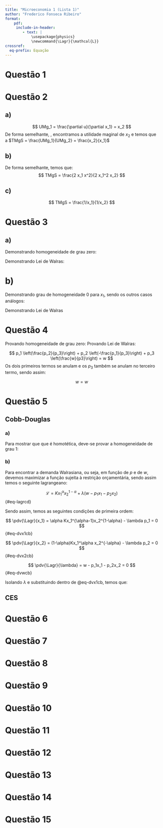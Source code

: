 ```yaml
---
title: "Microeconomia 1 (Lista 1)"
author: "Frederico Fonseca Ribeiro"
format: 
    pdf: 
     include-in-header:  
        - text: |
            \usepackage{physics}
            \newcommand{\Lagr}{\mathcal{L}}
crossref:
  eq-prefix: Equação
---
```


# Questão 1

# Questão 2
## a) 
$$
UMg_1 = \frac{\partial u}{\partial x_1} = x_2
$$
De forma semelhante, , encontramos a utilidade maginal de $x_2$ e temos que a $TMgS = \frac{UMg_1}{UMg_2} = \frac{x_2}{x_1}$

## b)

De forma semelhante, temos que:
$$
TMgS = \frac{2 x_1 x^2}{2 x_1^2 x_2}
$$

## c) 
$$
TMgS = \frac{1/x_1}{1/x_2}
$$

# Questão 3

## a)
Demonstrando homogeneidade de grau zero:


\begin{align}
x_1(p,w) &= x(kp, kw) \\
\left( \frac{2w}{2p_1 + p_2} \right) &= \left( \frac{k2w}{k2p_1 + kp_2} \right) \\
&= \left( \frac{k(ww)}{k(2p_1 + p_2)} \right) \\
&= \left( \frac{2w}{2p_1 + p_2} \right)
\end{align}

Demonstrando Lei de Walras:

\begin{align}
px &= w \\
p_1x_1 + p_2x_2 &= w \\
p_1 \left(\frac{2w}{2p_1 + p_2} \right) + p_2 \left(\frac{w}{2p_1 + p_2} \right) &= w \\
w \left(\frac{2p_1 + p_2}{2p_1 + p_2}\right) &= w \\
w &= w
\end{align}

# b) 

Demonstrando grau de homogeneidade 0 para $x_1$, sendo os outros casos análogos:

\begin{align}
x_1(p,w) &= x(kp, kw) \\
\left(\frac{p_2w}{(p_1+p_2+p_3)p_1}\right) &= \left(\frac{kp_2kw}{(kp_1+kp_2+kp_3)kp_1}\right) \\
&= \left(\frac{k^2p_2w}{k^2(p_1+p_2+p_3)p_1}\right) \\
&= \left(\frac{p_2w}{(p_1+p_2+p_3)p_1}\right)
\end{align}

Demonstrando Lei de Walras

\begin{align}
w &= px \\
 &=  p_1 \left(\frac{p_2w}{(p_1+p_2+p_3)p_1}\right) + p_2\left(\frac{p_3w}{(p_1+p_2+p_3)p_2}\right) +
p_3 \left(\frac{\beta p_1w}{(p_1+p_2+p_3)p_3}\right) \\
&= \left(\frac{p_2w + p_3w + \beta p_1w}{p_1 + p_2 + p_3}\right) \\
&= \frac{w(\beta p_1 + p_2 +  p_3)}{p_1 + p_2 +  p_3} \\
&= w \textnormal{, se $\beta$ = 1}
\end{align}


# Questão 4

Provando homogeneidade de grau zero:
\begin{align}
x_1(kp, kw) &= \frac{kp_2}{kp_3} = \frac{p_2}{p_3} = x_1(p,w) \\
x_2(kp, kw) &=- \frac{kp_1}{kp_3} = - \frac{p_1}{p_3} = x_2(p,w) \\
x_3(kp, kw) &= \frac{kw}{kp_3} = \frac{w}{p_3} = x_3(p,w)
\end{align}
Provando Lei de Walras:

$$
p_1 \left(\frac{p_2}{p_3}\right) + p_2 \left(-\frac{p_1}{p_3}\right) + p_3 \left(\frac{w}{p3}\right) = w 
$$
Os dois primeiros termos se anulam e os $p_3$ também se anulam no terceiro termo, sendo assim:

$$
w = w
$$

# Questão 5
## Cobb-Douglas

### a)
Para mostrar que que é homotética, deve-se provar a homogeneidade de grau 1:

\begin{align}
tu(x_1, x_2) &= u(tx_1, tx_2) \\
&= u(K(tx_1)^\alpha (tx_2)^{1-\alpha}) \\
&= Kt^\alpha x_1^\alpha t^{1-\alpha}x_2^{1-\alpha} \\
&= tKx_1^\alpha x_2^{1-\alpha}
\end{align}

### b)

Para encontrar a demanda Walrasiana, ou seja, em função de $p$ e de $w$, devemos
maximizar a função sujeita à restrição orçamentária, sendo assim temos o seguinte lagrangeano:

$$
\mathcal{L} = Kx_1^\alpha x_2^{1-\alpha} + \lambda(w - p_1x_1 - p_2x_2)
$$ {#eq-lagrcd}

Sendo assim, temos as seguintes condições de primeira ordem:

$$
\pdv{\Lagr}{x_1} = \alpha Kx_1^{\alpha-1}x_2^{1-\alpha} - \lambda p_1 = 0
$$ {#eq-dvx1cb}

$$
\pdv{\Lagr}{x_2} = (1-\alpha)Kx_1^\alpha x_2^{-\alpha} - \lambda p_2 = 0
$$ {#eq-dvx2cb}

$$
\pdv{\Lagr}{\lambda} = w - p_1x_1 - p_2x_2 = 0
$$ {#eq-dvwcb}

Isolando $\lambda$ e substituindo dentro de @eq-dvx1cb, temos que:


## CES



# Questão 6

# Questão 7

# Questão 8

# Questão 9

# Questão 10

# Questão 11

# Questão 12 

# Questão 13

# Questão 14

# Questão 15



